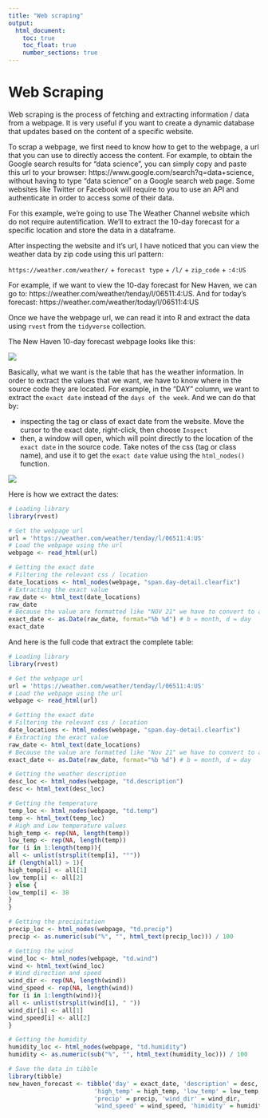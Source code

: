 ```yaml
---
title: "Web scraping"
output:
  html_document:
    toc: true
    toc_float: true
    number_sections: true
---
```



# Web Scraping


Web scraping is the process of fetching and extracting information / data from a webpage. It is very useful if you want to create a dynamic database that updates based on the content of a specific website.

To scrap a webpage, we first need to know how to get to the webpage, a url that you can use to directly access the content. For example, to obtain the Google search results for "data science", you can simply copy and paste this url to your browser: https://www.google.com/search?q=data+science, without having to type "data science" on a Google search web page. Some websites like Twitter or Facebook will require to you to use an API and authenticate in order to access some of their data. 

For this example, we're going to use The Weather Channel website which do not require autentification. We'll to extract the 10-day forecast for a specific location and store the data in a dataframe.

After inspecting the website and it's url, I have noticed that you can view the weather data by zip code using this url pattern:

`https://weather.com/weather/` + `forecast type` + `/l/` + `zip_code` + `:4:US`

For example, if we want to view the 10-day forecast for New Haven, we can go to: https://weather.com/weather/tenday/l/06511:4:US. And for today's forecast: https://weather.com/weather/today/l/06511:4:US

Once we have the webpage url, we can read it into R and extract the data using `rvest` from the `tidyverse` collection.

The New Haven 10-day forecast webpage looks like this:

![](https://raw.githubusercontent.com/rajaoberison/edsy/master/images/weatherpage.png)

Basically, what we want is the table that has the weather information. In order to extract the values that we want, we have to know where in the source code they are located. For example, in the "DAY" column, we want to extract the `exact date` instead of the `days of the week`. And we can do that by:

* inspecting the tag or class of exact date from the website. Move the cursor to the exact date, right-click, then choose `Inspect`
* then, a window will open, which will point directly to the location of the `exact date` in the source code. Take notes of the css (tag or class name), and use it to get the `exact date` value using the `html_nodes()` function.

![](https://raw.githubusercontent.com/rajaoberison/edsy/master/images/webcss.png)

Here is how we extract the dates:

```r
# Loading library
library(rvest)

# Get the webpage url
url = 'https://weather.com/weather/tenday/l/06511:4:US'
# Load the webpage using the url
webpage <- read_html(url)

# Getting the exact date
# Filtering the relevant css / location
date_locations <- html_nodes(webpage, "span.day-detail.clearfix")
# Extracting the exact value
raw_date <- html_text(date_locations)
raw_date
# Because the value are formatted like "NOV 21" we have to convert to a date format
exact_date <- as.Date(raw_date, format="%b %d") # b = month, d = day
exact_date
```

And here is the full code that extract the complete table:

```r
# Loading library
library(rvest)

# Get the webpage url
url = 'https://weather.com/weather/tenday/l/06511:4:US'
# Load the webpage using the url
webpage <- read_html(url)

# Getting the exact date
# Filtering the relevant css / location
date_locations <- html_nodes(webpage, "span.day-detail.clearfix")
# Extracting the exact value
raw_date <- html_text(date_locations)
# Because the value are formatted like "Nov 21" we have to convert to a date format
exact_date <- as.Date(raw_date, format="%b %d") # b = month, d = day

# Getting the weather description
desc_loc <- html_nodes(webpage, "td.description")
desc <- html_text(desc_loc)

# Getting the temperature
temp_loc <- html_nodes(webpage, "td.temp")
temp <- html_text(temp_loc)
# High and Low temperature values
high_temp <- rep(NA, length(temp))
low_temp <- rep(NA, length(temp))
for (i in 1:length(temp)){
all <- unlist(strsplit(temp[i], "°"))
if (length(all) > 1){
high_temp[i] <- all[1]
low_temp[i] <- all[2]
} else {
low_temp[i] <- 38
}
}

# Getting the precipitation
precip_loc <- html_nodes(webpage, "td.precip")
precip <- as.numeric(sub("%", "", html_text(precip_loc))) / 100

# Getting the wind
wind_loc <- html_nodes(webpage, "td.wind")
wind <- html_text(wind_loc)
# Wind direction and speed
wind_dir <- rep(NA, length(wind))
wind_speed <- rep(NA, length(wind))
for (i in 1:length(wind)){
all <- unlist(strsplit(wind[i], " "))
wind_dir[i] <- all[1]
wind_speed[i] <- all[2]
}

# Getting the humidity
humidity_loc <- html_nodes(webpage, "td.humidity")
humidity <- as.numeric(sub("%", "", html_text(humidity_loc))) / 100

# Save the data in tibble
library(tibble)
new_haven_forecast <- tibble('day' = exact_date, 'description' = desc,
                        'high_temp' = high_temp, 'low_temp' = low_temp,
                        'precip' = precip, 'wind_dir' = wind_dir,
                        'wind_speed' = wind_speed, 'himidity' = humidity)
```
